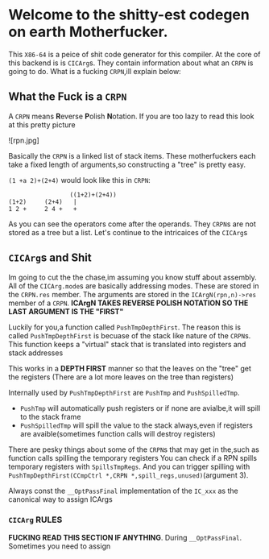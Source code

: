 # Welcome to the shitty-est codegen on earth Motherfucker.

This `X86-64` is a peice of shit code generator for this compiler.
At the core of this backend is is `CICArg`s. They contain information about 
what an `CRPN` is going to do. What is a fucking `CRPN`,ill explain below:

## What the Fuck is a `CRPN`

A `CRPN` means **R**everse **P**olish **N**otation. If you are too lazy to read
this look at this pretty picture

![rpn.jpg]

Basically the `CRPN` is a linked list of stack items. These motherfuckers each
take a fixed length of arguments,so constructing a "tree" is pretty easy.

`(1 +a 2)+(2+4)` would look like this in `CRPN`:

```
                 ((1+2)+(2+4))
(1+2)     (2+4)   |
1 2 +     2 4 +   +
```
As you can see the operators come after the operands. They `CRPN`s are not
stored as a tree but a list. Let's continue to the intricaices of the `CICArg`s

## `CICArg`s and Shit
Im going to cut the the chase,im assuming you know stuff about assembly. All of the 
`CICArg.mode`s are basically addressing modes. These are stored in the `CRPN.res` member.
The arguments are stored in the `ICArgN(rpn,n)->res` member of a `CRPN`.
**ICArgN TAKES REVERSE POLISH NOTATION SO THE LAST ARGUMENT IS THE "FIRST"**

Luckily for you,a function called `PushTmpDepthFirst`. The reason this is called
`PushTmpDepthFirst` is becuase of the stack like nature of the `CRPN`s. This function keeps a 
"virtual" stack that is translated into registers and stack addresses

This works in a **DEPTH FIRST** manner so that the leaves on the "tree" get the registers
(There are a lot more leaves on the tree than registers)

Internally used by  `PushTmpDepthFirst` are `PushTmp` and `PushSpilledTmp`.
 - `PushTmp` will automatically push registers or if none are avialbe,it will spill to the stack frame
 - `PushSpilledTmp` will spill the value to the stack always,even if registers are avaible(sometimes function calls will destroy registers)

There are pesky things about some of the `CRPN`s that may get in the,such as function calls spilling the temporary registers
You can check if a RPN spills temporary registers with `SpillsTmpRegs`. And you can trigger spilling with
`PushTmpDepthFirst(CCmpCtrl *,CRPN *,spill_regs,unused)`(argument 3).

Always const the `__OptPassFinal` implementation of the `IC_xxx` as the canonical way to
assign ICArgs

### `CICArg`  RULES
**FUCKING READ THIS SECTION IF ANYTHING**. During `__OptPassFinal`. Sometimes you need to assign
